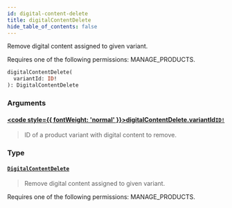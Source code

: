 ```yaml
---
id: digital-content-delete
title: digitalContentDelete
hide_table_of_contents: false
---
```








Remove digital content assigned to given variant. 

Requires one of the following permissions: MANAGE_PRODUCTS.

```graphql
digitalContentDelete(
  variantId: ID!
): DigitalContentDelete
```


### Arguments

#### [<code style={{ fontWeight: 'normal' }}>digitalContentDelete.<b>variantId</b></code>](#)<Bullet />[`ID!`](../../../developer/api-reference/scalars/id) <Badge class="secondary" text="non-null"/> <Badge class="secondary" text="scalar"/>
> ID of a product variant with digital content to remove.
> 

### Type

#### [`DigitalContentDelete`](../../../developer/api-reference/objects/digital-content-delete) <Badge class="secondary" text="object"/>
> Remove digital content assigned to given variant. 

Requires one of the following permissions: MANAGE_PRODUCTS.
> 





